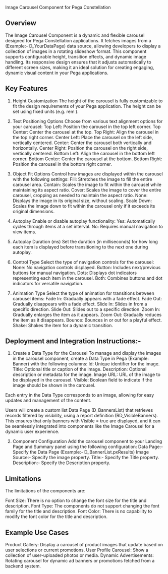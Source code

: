 Image Carousel Component for Pega Constellation


## Overview

The Image Carousel Component is a dynamic and flexible carousel designed for Pega Constellation applications. It fetches images from a (Example:- D_YourDataPage) data source, allowing developers to display a collection of images in a rotating slideshow format. This component supports configurable height, transition effects, and dynamic image handling. Its responsive design ensures that it adjusts automatically to different screen sizes, making it an ideal solution for creating engaging, dynamic visual content in your Pega applications.

## Key Features

1.  Height Customization
    The height of the carousel is fully customizable to fit the design requirements of your Pega application. The height can be set using fixed units (e.g. rem ).

2.  Text Positioning Options
    Choose from various text alignment options for your carousel:
      Top Left: Position the carousel in the top left corner.
      Top Center: Center the carousel at the top.
      Top Right: Align the carousel in the top right corner.
      Center Left: Place the carousel on the left side, vertically centered.
      Center: Center the carousel both vertically and horizontally.
      Center Right: Position the carousel on the right side, vertically centered.
      Bottom Left: Align the carousel in the bottom left corner.
      Bottom Center: Center the carousel at the bottom.
      Bottom Right: Position the carousel in the bottom right corner.

3.  Object Fit Options
      Control how images are displayed within the carousel with the following settings:
        Fill: Stretches the image to fill the entire carousel area.
        Contain: Scales the image to fit within the carousel while maintaining its aspect ratio.
        Cover: Scales the image to cover the entire carousel, cropping as needed to maintain the aspect ratio.
        None: Displays the image in its original size, without scaling.
        Scale Down: Scales the image down to fit within the carousel only if it exceeds its original dimensions.

4.  Autoplay
      Enable or disable autoplay functionality:
        Yes: Automatically cycles through items at a set interval.
        No: Requires manual navigation to view items.

5.  Autoplay Duration (ms)
      Set the duration (in milliseconds) for how long each item is displayed before transitioning to the next one during autoplay.

6.  Control Type
      Select the type of navigation controls for the carousel:
        None: No navigation controls displayed.
        Button: Includes next/previous buttons for manual navigation.
        Dots: Displays dot indicators representing each item in the carousel.
        Both: Combines buttons and dot indicators for versatile navigation.

7.  Animation Type
      Select the type of animation for transitions between carousel items:
        Fade In: Gradually appears with a fade effect.
        Fade Out: Gradually disappears with a fade effect.
        Slide In: Slides in from a specific direction.
        Slide Out: Slides out to a specific direction.
        Zoom In: Gradually enlarges the item as it appears.
        Zoom Out: Gradually reduces the item as it disappears.
        Bounce: Bounces in or out for a playful effect.
        Shake: Shakes the item for a dynamic transition.

##  Deployment and Integration Instructions:-

1.  Create a Data Type for the Carousel
      To manage and display the images in the carousel component, create a Data Type in Pega (Example: Banner) with the following columns:
        Id: Unique identifier for the image.
        Title: Optional title or caption of the image.
        Description: Optional description or metadata for the image.
        Image URL: URL of the image to be displayed in the carousel.
        Visible: Boolean field to indicate if the image should be shown in the carousel.

Each entry in the Data Type corresponds to an image, allowing for easy updates and management of the content.

Users will create a custom list Data Page (D_BannersList) that retrieves records filtered by visibility, using a report definition (RD_VisibleBanners). This ensures that only banners with Visible = true are displayed, and it can be seamlessly integrated into components like the Image Carousel for a dynamic user experience.

2.  Component Configuration
      Add the carousel component to your Landing Page and Summary panel using the following configuration:
        Data Page:- Specify the Data Page (Example:- D_BannerList.pxResults)
        Image Source:- Specify the image property.
        Title:- Specify the Title property.
        Description:- Specify the Description property.



## Limitations

The limitations of the components are:

Font Size: There is no option to change the font size for the title and description.
Font Type: The components do not support changing the font family for the title and description.
Font Color: There is no capability to modify the font color for the title and description.


##  Example Use Cases

Product Gallery: Display a carousel of product images that update based on user selections or current promotions.
User Profile Carousel: Show a collection of user-uploaded photos or media.
Dynamic Advertisements: Rotating carousel for dynamic ad banners or promotions fetched from a backend system.

